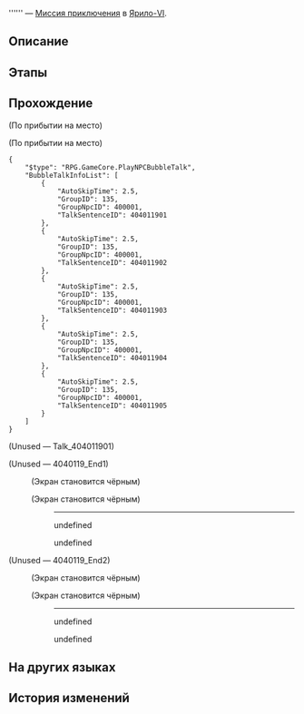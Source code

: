 {{Дополнить|Диалоги.}}
{{Миссия Инфобокс
|id              = 4040119
|Название        = 
|Изображение     = Миссия Освоения .png
|Тип             = Миссия приключения
|События         = 
|Глава           = 
|Условия         = Завершена [[Миссия Освоения]] ''[[Неисчезающие тени]]''
|Персонажи       = Владелец киоска с закусками; Засмотревшаяся посетительница; Первопроходец; Скандальный посетитель
|СтартЛокация    = Камнеград
|Мир             = Ярило-VI
|Локации         = Камнеград
|Предыдущая      = 
|Следующая       = 
|Награды         = Shield (Item)*20; Diet Fried Rice*1
}}
'''''' — [[Миссия приключения]] в [[Ярило-VI]].

==Описание==
{{Описание|<!--официальное описание из Перекрёстка судеб-->}}

==Этапы==


==Прохождение==
{{Дополнить}}

;(По прибытии на место)

;(По прибытии на место)
<pre>{
	"$type": "RPG.GameCore.PlayNPCBubbleTalk",
	"BubbleTalkInfoList": [
		{
			"AutoSkipTime": 2.5,
			"GroupID": 135,
			"GroupNpcID": 400001,
			"TalkSentenceID": 404011901
		},
		{
			"AutoSkipTime": 2.5,
			"GroupID": 135,
			"GroupNpcID": 400001,
			"TalkSentenceID": 404011902
		},
		{
			"AutoSkipTime": 2.5,
			"GroupID": 135,
			"GroupNpcID": 400001,
			"TalkSentenceID": 404011903
		},
		{
			"AutoSkipTime": 2.5,
			"GroupID": 135,
			"GroupNpcID": 400001,
			"TalkSentenceID": 404011904
		},
		{
			"AutoSkipTime": 2.5,
			"GroupID": 135,
			"GroupNpcID": 400001,
			"TalkSentenceID": 404011905
		}
	]
}</pre>
;(Unused &mdash; Talk_404011901)


;(Unused &mdash; 4040119_End1)
:<!--0.5-second delay-->
:;(Экран становится чёрным)
:<!--Unknown TalkSentence: 404011940-->
:<!--Unknown TalkSentence: 404011941-->
:<!--Unknown TalkSentence: 404011942-->
:<!--Unknown TalkSentence: 404011943-->
:<!--Unknown TalkSentence: 404011944-->
:;(Экран становится чёрным)
:<!--Unknown TalkSentence: 404011945-->
:<!--Unknown TalkSentence: 404011946-->
::----
:<!--Unknown TalkSentence: 404011947-->
::{{Диалог|Стрелка}} undefined
::{{Диалог|Стрелка}} undefined
:<!--Unknown TalkSentence: 404011949-->
:<!--Unknown TalkSentence: 404011952-->
:<!--Unknown TalkSentence: 404011953-->
::<!--0.5-second delay-->

;(Unused &mdash; 4040119_End2)
:<!--0.5-second delay-->
:;(Экран становится чёрным)
:<!--Unknown TalkSentence: 404011940-->
:<!--Unknown TalkSentence: 404011954-->
:<!--Unknown TalkSentence: 404011955-->
:<!--Unknown TalkSentence: 404011956-->
:<!--Unknown TalkSentence: 404011957-->
:;(Экран становится чёрным)
:<!--Unknown TalkSentence: 404011945-->
:<!--Unknown TalkSentence: 404011946-->
::----
:<!--Unknown TalkSentence: 404011947-->
::{{Диалог|Стрелка}} undefined
::{{Диалог|Стрелка}} undefined
:<!--Unknown TalkSentence: 404011962-->
:<!--Unknown TalkSentence: 404011965-->
:<!--Unknown TalkSentence: 404011966-->
{{Диалог Конец}}

==На других языках==
{{На других языках
|en   = 
|zhs  = 
|zht  = 
|ja   = 
|ko   = 
|es   = 
|fr   = 
|ru   = 
|th   = 
|vi   = 
|de   = 
|id   = 
|pt   = 
}}

==История изменений==
{{История изменений|2.7}}
